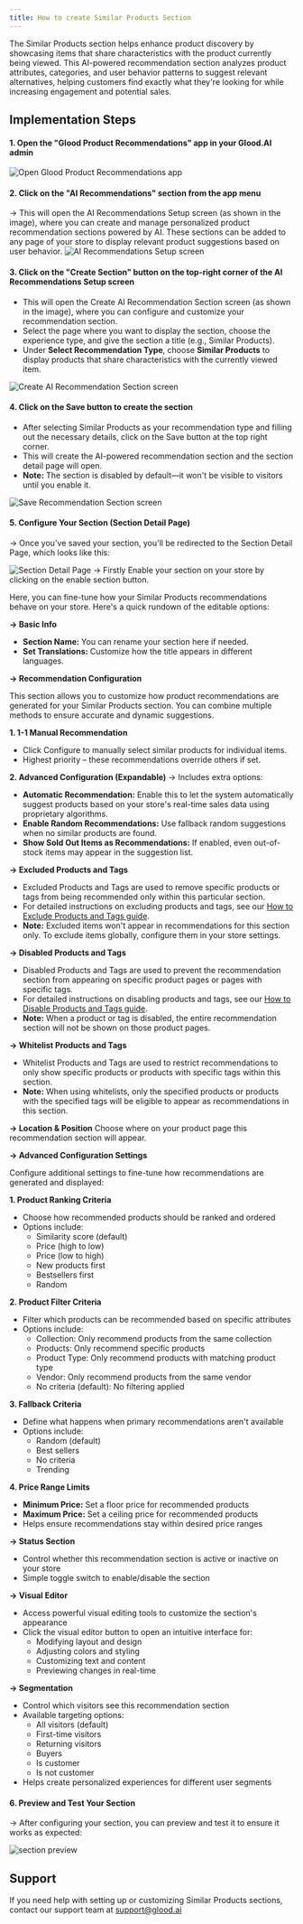 ```yaml
---
title: How to create Similar Products Section
---
```


The Similar Products section helps enhance product discovery by showcasing items that share characteristics with the product currently being viewed. This AI-powered recommendation section analyzes product attributes, categories, and user behavior patterns to suggest relevant alternatives, helping customers find exactly what they're looking for while increasing engagement and potential sales.

## Implementation Steps

#### 1. Open the "Glood Product Recommendations" app in your Glood.AI admin
<img src="/images/checkout-upsell-01.png" alt="Open Glood Product Recommendations app" />

#### 2. Click on the "AI Recommendations" section from the app menu
→ This will open the AI Recommendations Setup screen (as shown in the image), where you can create and manage personalized product recommendation sections powered by AI. These sections can be added to any page of your store to display relevant product suggestions based on user behavior.
<img src="/images/section-setup-01.png" alt="AI Recommendations Setup screen" />

#### 3. Click on the "Create Section" button on the top-right corner of the AI Recommendations Setup screen
- This will open the Create AI Recommendation Section screen (as shown in the image), where you can configure and customize your recommendation section.
- Select the page where you want to display the section, choose the experience type, and give the section a title (e.g., Similar Products).
- Under **Select Recommendation Type**, choose **Similar Products** to display products that share characteristics with the currently viewed item.
<img src="/images/section-setup-02.png" alt="Create AI Recommendation Section screen" />

#### 4. Click on the Save button to create the section
- After selecting Similar Products as your recommendation type and filling out the necessary details, click on the Save button at the top right corner.
- This will create the AI-powered recommendation section and the section detail page will open.
- **Note:** The section is disabled by default—it won't be visible to visitors until you enable it.
<img src="/images/section-setup-06.png" alt="Save Recommendation Section screen" />

#### 5. Configure Your Section (Section Detail Page)
→ Once you've saved your section, you'll be redirected to the Section Detail Page, which looks like this:

<img src="/images/section-setup-07.png" alt="Section Detail Page" />
→ Firstly Enable your section on your store by clicking on the enable section button.

Here, you can fine-tune how your Similar Products recommendations behave on your store. Here's a quick rundown of the editable options:

**→ Basic Info**

- **Section Name:** You can rename your section here if needed.
- **Set Translations:** Customize how the title appears in different languages.

**→ Recommendation Configuration**

This section allows you to customize how product recommendations are generated for your Similar Products section. You can combine multiple methods to ensure accurate and dynamic suggestions.

**1. 1-1 Manual Recommendation**
- Click Configure to manually select similar products for individual items.
- Highest priority – these recommendations override others if set.

**2. Advanced Configuration (Expandable)**
→ Includes extra options:

- **Automatic Recommendation:** Enable this to let the system automatically suggest products based on your store's real-time sales data using proprietary algorithms.
- **Enable Random Recommendations:** Use fallback random suggestions when no similar products are found.
- **Show Sold Out Items as Recommendations:** If enabled, even out-of-stock items may appear in the suggestion list.

**→ Excluded Products and Tags**
- Excluded Products and Tags are used to remove specific products or tags from being recommended only within this particular section.
- For detailed instructions on excluding products and tags, see our [How to Exclude Products and Tags guide](/for-developers/how-to-guides/how-to-exclude-products-and-tags).
- **Note:** Excluded items won't appear in recommendations for this section only. To exclude items globally, configure them in your store settings.

**→ Disabled Products and Tags**
- Disabled Products and Tags are used to prevent the recommendation section from appearing on specific product pages or pages with specific tags.
- For detailed instructions on disabling products and tags, see our [How to Disable Products and Tags guide](/for-developers/how-to-guides/how-to-disable-products-and-tags).
- **Note:** When a product or tag is disabled, the entire recommendation section will not be shown on those product pages.

**→ Whitelist Products and Tags**
- Whitelist Products and Tags are used to restrict recommendations to only show specific products or products with specific tags within this section.
- **Note:** When using whitelists, only the specified products or products with the specified tags will be eligible to appear as recommendations in this section.

**→ Location & Position**
Choose where on your product page this recommendation section will appear.

**→ Advanced Configuration Settings**

Configure additional settings to fine-tune how recommendations are generated and displayed:

**1. Product Ranking Criteria**
- Choose how recommended products should be ranked and ordered
- Options include:
  - Similarity score (default)
  - Price (high to low)
  - Price (low to high)
  - New products first
  - Bestsellers first
  - Random

**2. Product Filter Criteria**
- Filter which products can be recommended based on specific attributes
- Options include:
  - Collection: Only recommend products from the same collection
  - Products: Only recommend specific products
  - Product Type: Only recommend products with matching product type
  - Vendor: Only recommend products from the same vendor
  - No criteria (default): No filtering applied

**3. Fallback Criteria**
- Define what happens when primary recommendations aren't available
- Options include:
  - Random (default)
  - Best sellers
  - No criteria
  - Trending

**4. Price Range Limits**
- **Minimum Price:** Set a floor price for recommended products
- **Maximum Price:** Set a ceiling price for recommended products
- Helps ensure recommendations stay within desired price ranges

**→ Status Section**
- Control whether this recommendation section is active or inactive on your store
- Simple toggle switch to enable/disable the section

**→ Visual Editor**
- Access powerful visual editing tools to customize the section's appearance
- Click the visual editor button to open an intuitive interface for:
  - Modifying layout and design
  - Adjusting colors and styling
  - Customizing text and content
  - Previewing changes in real-time

**→ Segmentation**
- Control which visitors see this recommendation section
- Available targeting options:
  - All visitors (default)
  - First-time visitors
  - Returning visitors 
  - Buyers
  - Is customer
  - Is not customer
- Helps create personalized experiences for different user segments

#### 6. Preview and Test Your Section
→ After configuring your section, you can preview and test it to ensure it works as expected:

<img src="/images/section-setup-08.png" alt="section preview" />

## Support

If you need help with setting up or customizing Similar Products sections, contact our support team at support@glood.ai
